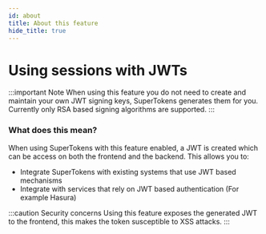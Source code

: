 ```yaml
---
id: about
title: About this feature
hide_title: true
---
```


<!-- COPY DOCS -->
<!-- ./session/common-customizations/sessions/with-jwt/about.mdx -->

# Using sessions with JWTs

:::important Note
When using this feature you do not need to create and maintain your own JWT signing keys, SuperTokens generates them for you. Currently only RSA based signing algorithms are supported.
:::

### What does this mean?

When using SuperTokens with this feature enabled, a JWT is created which can be access on both the frontend and the backend. This allows you to:

- Integrate SuperTokens with existing systems that use JWT based mechanisms
- Integrate with services that rely on JWT based authentication (For example Hasura)

:::caution Security concerns
Using this feature exposes the generated JWT to the frontend, this makes the token susceptible to XSS attacks.
:::

